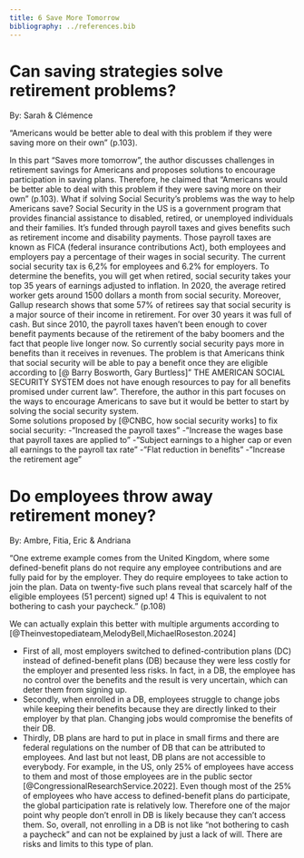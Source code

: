 ```yaml
---
title: 6 Save More Tomorrow
bibliography: ../references.bib
---
```


# Can saving strategies solve retirement problems?

::: author
By: Sarah & Clémence
:::

::: highlight-quote
“Americans would be better able to deal with this problem if they were saving more on their own” (p.103).
:::

In this part “Saves more tomorrow”, the author discusses challenges in retirement savings for Americans and proposes solutions to encourage participation in saving plans. Therefore, he claimed that “Americans would be better able to deal with this problem if they were saving more on their own” (p.103). What if solving Social Security's problems was the way to help Americans save? Social Security in the US is a government program that provides financial assistance to disabled, retired, or unemployed individuals and their families. It's funded through payroll taxes and gives benefits such as retirement income and disability payments. Those payroll taxes are known as FICA (federal insurance contributions Act), both employees and employers pay a percentage of their wages in social security. The current social security tax is 6,2% for employees and 6.2% for employers. To determine the benefits, you will get when retired, social security takes your top 35 years of earnings adjusted to inflation. In 2020, the average retired worker gets around 1500 dollars a month from social security. Moreover, Gallup research shows that some 57% of retirees say that social security is a major source of their income in retirement. For over 30 years it was full of cash. But since 2010, the payroll taxes haven’t been enough to cover benefit payments because of the retirement of the baby boomers and the fact that people live longer now. So currently social security pays more in benefits than it receives in revenues. The problem is that Americans think that social security will be able to pay a benefit once they are eligible according to \[\@ Barry Bosworth, Gary Burtless\]” THE AMERICAN SOCIAL SECURITY SYSTEM does not have enough resources to pay for all benefits promised under current law”. Therefore, the author in this part focuses on the ways to encourage Americans to save but it would be better to start by solving the social security system.\
Some solutions proposed by [@CNBC, how social security works] to fix social security: -”Increased the payroll taxes” -”Increase the wages base that payroll taxes are applied to” -”Subject earnings to a higher cap or even all earnings to the payroll tax rate” -”Flat reduction in benefits” -”Increase the retirement age”

# Do employees throw away retirement money?

::: author
By: Ambre, Fitia, Eric & Andriana
:::

::: highlight-quote
“One extreme example comes from the United Kingdom, where some defined-benefit plans do not require any employee contributions and are fully paid for by the employer. They do require employees to take action to join the plan. Data on twenty-five such plans reveal that scarcely half of the eligible employees (51 percent) signed up! 4 This is equivalent to not bothering to cash your paycheck.” (p.108)
:::

We can actually explain this better with multiple arguments according to [@Theinvestopediateam,MelodyBell,MichaelRoseston.2024]

-   First of all, most employers switched to defined-contribution plans (DC) instead of defined-benefit plans (DB) because they were less costly for the employer and presented less risks. In fact, in a DB, the employee has no control over the benefits and the result is very uncertain, which can deter them from signing up.
-   Secondly, when enrolled in a DB, employees struggle to change jobs while keeping their benefits because they are directly linked to their employer by that plan. Changing jobs would compromise the benefits of their DB.
-   Thirdly, DB plans are hard to put in place in small firms and there are federal regulations on the number of DB that can be attributed to employees. And last but not least, DB plans are not accessible to everybody. For example, in the US, only 25% of employees have access to them and most of those employees are in the public sector [@CongressionalResearchService.2022]. Even though most of the 25% of employees who have access to defined-benefit plans do participate, the global participation rate is relatively low. Therefore one of the major point why people don’t enroll in DB is likely because they can’t access them. So, overall, not enrolling in a DB is not like “not bothering to cash a paycheck” and can not be explained by just a lack of will. There are risks and limits to this type of plan.
